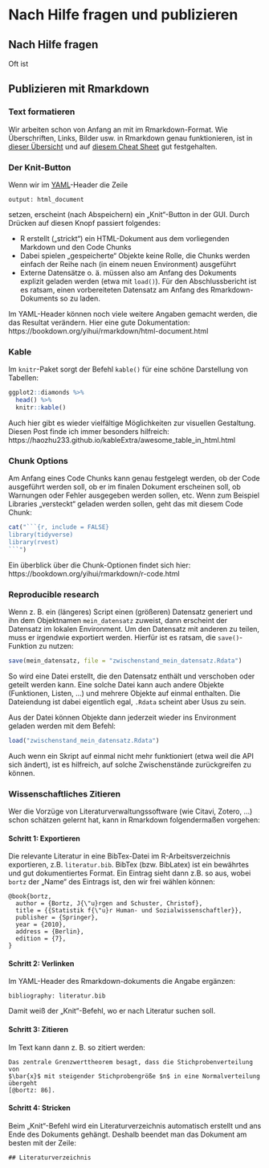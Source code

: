 # Nach Hilfe fragen und publizieren

## Nach Hilfe fragen

Oft ist 

## Publizieren mit Rmarkdown

### Text formatieren

Wir arbeiten schon von Anfang an mit im Rmarkdown-Format. Wie Überschriften, Links, Bilder usw. in Rmarkdown genau funktionieren, ist in [dieser Übersicht](https://rmarkdown.rstudio.com/authoring_basics.html) und auf [diesem Cheat Sheet](https://github.com/rstudio/cheatsheets/blob/master/rmarkdown-2.0.pdf) gut festgehalten.

### Der Knit-Button

Wenn wir im [YAML](https://de.wikipedia.org/wiki/YAML)-Header die Zeile 

```
output: html_document
```

setzen, erscheint (nach Abspeichern) ein „Knit“-Button in der GUI. Durch Drücken auf diesen Knopf passiert folgendes:

- R erstellt („strickt“) ein HTML-Dokument aus dem vorliegenden Markdown und den Code Chunks
- Dabei spielen „gespeicherte“ Objekte keine Rolle, die Chunks werden einfach der Reihe nach (in einem neuen Environment) ausgeführt
- Externe Datensätze o. ä. müssen also am Anfang des Dokuments explizit geladen werden (etwa mit `load()`). Für den Abschlussbericht ist es ratsam, einen vorbereiteten Datensatz am Anfang des Rmarkdown-Dokuments so zu laden.

Im YAML-Header können noch viele weitere Angaben gemacht werden, die das Resultat verändern. Hier eine gute Dokumentation: https://bookdown.org/yihui/rmarkdown/html-document.html

### Kable

Im `knitr`-Paket sorgt der Befehl `kable()` für eine schöne Darstellung von Tabellen:

```r
ggplot2::diamonds %>%
  head() %>%
  knitr::kable()
```

Auch hier gibt es wieder vielfältige Möglichkeiten zur visuellen Gestaltung. Diesen Post finde ich immer besonders hilfreich: https://haozhu233.github.io/kableExtra/awesome_table_in_html.html

### Chunk Options

Am Anfang eines Code Chunks kann genau festgelegt werden, ob der Code ausgeführt werden soll, ob er im finalen Dokument erscheinen soll, ob Warnungen oder Fehler ausgegeben werden sollen, etc. Wenn zum Beispiel Libraries „versteckt“ geladen werden sollen, geht das mit diesem Code Chunk:

```r
cat("```{r, include = FALSE}
library(tidyverse)
library(rvest)
```")
```

Ein überblick über die Chunk-Optionen findet sich hier: https://bookdown.org/yihui/rmarkdown/r-code.html

### Reproducible research

Wenn z. B. ein (längeres) Script einen (größeren) Datensatz generiert und ihn dem Objektnamen `mein_datensatz` zuweist, dann erscheint der Datensatz im lokalen Environment. Um den Datensatz mit anderen zu teilen, muss er irgendwie exportiert werden. Hierfür ist es ratsam, die `save()`-Funktion zu nutzen:

```r
save(mein_datensatz, file = "zwischenstand_mein_datensatz.Rdata")
```

So wird eine Datei erstellt, die den Datensatz enthält und verschoben oder geteilt werden kann. Eine solche Datei kann auch andere Objekte (Funktionen, Listen, ...) und mehrere Objekte auf einmal enthalten. Die Dateiendung ist dabei eigentlich egal, `.Rdata` scheint aber Usus zu sein.

Aus der Datei können Objekte dann jederzeit wieder ins Environment geladen werden mit dem Befehl:

```r
load("zwischenstand_mein_datensatz.Rdata")
```

Auch wenn ein Skript auf einmal nicht mehr funktioniert (etwa weil die API sich ändert), ist es hilfreich, auf solche Zwischenstände zurückgreifen zu können.

### Wissenschaftliches Zitieren

Wer die Vorzüge von Literaturverwaltungssoftware (wie Citavi, Zotero, ...) schon schätzen gelernt hat, kann in Rmarkdown folgendermaßen vorgehen:

#### Schritt 1: Exportieren

Die relevante Literatur in eine BibTex-Datei im R-Arbeitsverzeichnis exportieren, z.B. `literatur.bib`. BibTex (bzw. BibLatex) ist ein bewährtes und gut dokumentiertes Format. Ein Eintrag sieht dann z.B. so aus, wobei `bortz` der „Name“ des Eintrags ist, den wir frei wählen können:

```
@book{bortz,
  author = {Bortz, J{\"u}rgen and Schuster, Christof},
  title = {{Statistik f{\"u}r Human- und Sozialwissenschaftler}},
  publisher = {Springer},
  year = {2010},
  address = {Berlin},
  edition = {7},
}
```

#### Schritt 2: Verlinken

Im YAML-Header des Rmarkdown-dokuments die Angabe ergänzen:

```
bibliography: literatur.bib
```

Damit weiß der „Knit“-Befehl, wo er nach Literatur suchen soll.

#### Schritt 3: Zitieren

Im Text kann dann z. B. so zitiert werden:

```
Das zentrale Grenzwerttheorem besagt, dass die Stichprobenverteilung von
$\bar{x}$ mit steigender Stichprobengröße $n$ in eine Normalverteilung übergeht
[@bortz: 86].
```

#### Schritt 4: Stricken

Beim „Knit“-Befehl wird ein Literaturverzeichnis automatisch erstellt und ans Ende des Dokuments gehängt. Deshalb beendet man das Dokument am besten mit der Zeile:

```
## Literaturverzeichnis
```
